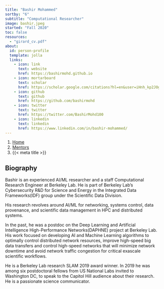 ```yaml
---
title: "Bashir Mohammed"
sortby: "6"
subtitle: "Computational Researcher"
image: bashir.jpeg
started: "Fall 2020"
toc: false
resources: 
  - "girard_cv.pdf"
about:
  id: person-profile
  template: jolla
  links:
    - icon: link
      text: website
      href: https://bashirmohd.github.io
    - icon: mortarboard
      text: scholar
      href: https://scholar.google.com/citations?hl=en&user=iHnh_kp2JOgC
    - icon: github
      text: github
      href: https://github.com/bashirmohd
    - icon: twitter
      text: twitter
      href: https://twitter.com/BashirMohd100
    - icon: linkedin
      text: linkedin
      href: https://www.linkedin.com/in/bashir-mohammed/
---
```


```{=html}
<nav aria-label="breadcrumb">
  <ol class="breadcrumb">
    <li class="breadcrumb-item"><a href="../../index.html">Home</a></li>
    <li class="breadcrumb-item"><a href="../../mentors.html">Mentors</a></li>
    <li class="breadcrumb-item active" aria-current="page">{{< meta title >}}</li>
  </ol>
</nav>
```

:::{#person-profile}
:::

## Biography
Bashir is an experienced AI/ML researcher and a staff Computational Research Engineer at Berkeley Lab. He is part of Berkeley Lab's Cybersecurity R&D for Science and Energy in the Integrated Data Frameworks(IDF) group under the Scientific Data Division.

His research revolves around AI/ML for networking, systems control, data provenance, and scientific data management in HPC and distributed systems.

In the past, he was a postdoc on the Deep Learning and Artificial Intelligence High-Performance Networks(DAPHNE) project at Berkeley Lab. His work focused on developing AI and Machine Learning algorithms to optimally control distributed network resources, improve high-speed big data transfers and control high-speed networks that will minimize network downtime and avoid network traffic congestion for critical exascale scientific workflows.

He is a Berkeley Lab research SLAM 2019 award winner. In 2019 he was among six postdoctoral fellows from US National Labs invited to Washington DC, to speak to the Capitol Hill audience about their research. He is a passionate science communicator.
